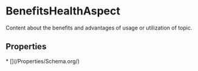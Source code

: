   
# BenefitsHealthAspect

Content about the benefits and advantages of usage or utilization of topic.

## Properties

<Grid>
* [](/Properties/Schema.org/)
</Grid>

